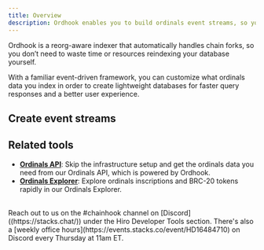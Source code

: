 ```yaml
---
title: Overview
description: Ordhook enables you to build ordinals event streams, so you can create accurate, lightweight databases that gracefully handle Bitcoin forks and reorgs.
---
```



Ordhook is a reorg-aware indexer that automatically handles chain forks, so you don’t need to waste time or resources reindexing your database yourself.

With a familiar event-driven framework, you can customize what ordinals data you index in order to create lightweight databases for faster query responses and a better user experience.

## Create event streams

<Cards>
  <SecondaryCard
    href="/bitcoin/ordinals/ordhook/guides/scan-ordinals-activity"
    title="Scan past Ordinals activity"
    description="Fetch historical ordinals activity, whether for a range of blocks or for a particular inscription."
  />
  <SecondaryCard
    href="/bitcoin/ordinals/ordhook/guides/stream-ordinals-activity"
    title="Stream Ordinals activity"
    description="Create webhook-like triggers that target and post ordinal activity to a custom source."
  />
  <SecondaryCard
    href="/bitcoin/ordinals/ordhook/guides/ordhook-as-a-service"
    title="Run Ordhook as a Service"
    description="Interact and manage incoming Ordinals activity with your own service."
  />
</Cards>

## Related tools

- **[Ordinals API](/bitcoin/ordinals/api)**: Skip the infrastructure setup and get the ordinals data you need from our Ordinals API, which is powered by Ordhook.
- **[Ordinals Explorer](/ordinals/explorer)**: Explore ordinals inscriptions and BRC-20 tokens rapidly in our Ordinals Explorer.

<br />

<Callout title="Need help building with Ordhook?" type="help">
Reach out to us on the <span className="font-bold">#chainhook</span> channel on [Discord]((https://stacks.chat/)) under the Hiro Developer Tools section. There's also a [weekly office hours](https://events.stacks.co/event/HD16484710) on Discord every Thursday at 11am ET.
</Callout>